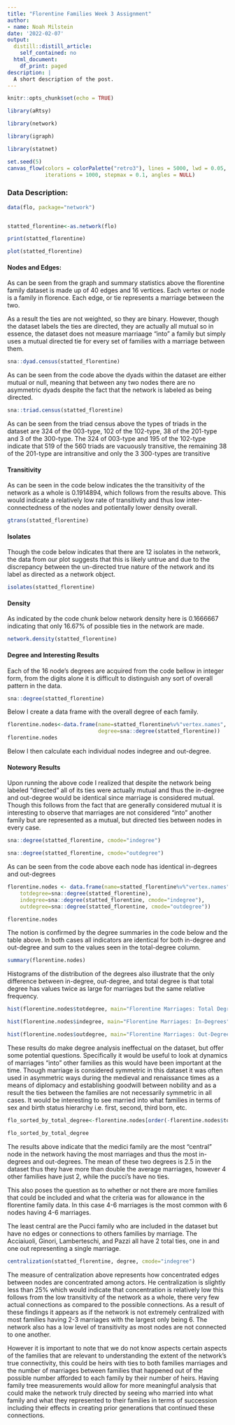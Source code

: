 ```yaml
---
title: "Florentine Families Week 3 Assignment"
author:
- name: Noah Milstein
date: '2022-02-07'
output:
  distill::distill_article:
    self_contained: no
  html_document:
    df_print: paged
description: |
  A short description of the post.
---
```


```r
knitr::opts_chunk$set(echo = TRUE)
```

```r

library(aRtsy)

library(network)

library(igraph)

library(statnet)

```


```r

set.seed(5)
canvas_flow(colors = colorPalette("retro3"), lines = 5000, lwd = 0.05,
            iterations = 1000, stepmax = 0.1, angles = NULL)

```

### Data Description: 

```r

data(flo, package="network")


statted_florentine<-as.network(flo)

print(statted_florentine)

```

```r
plot(statted_florentine)
```

#### Nodes and Edges:

As can be seen from the graph and summary statistics above the florentine family dataset is made up of 40 edges and 16 vertices. Each vertex or node is a family in florence. Each edge, or tie represents a marriage between the two.

As a result the ties are not weighted, so they are binary. However, though the dataset labels the ties are directed, they are actually all mutual so in essence, the dataset does not measure marriaage "into" a family but simply uses a mutual directed tie for every set of families with a marriage between them.

```r

sna::dyad.census(statted_florentine)

```

As can be seen from the code above the dyads within the dataset are either mutual or null, meaning that between any two nodes there are no asymmetric dyads despite the fact that the network is labeled as being directed.

```r

sna::triad.census(statted_florentine)

```

As can be seen from the triad census above the types of triads in the dataset are 324 of the 003-type, 102 of the 102-type, 38 of the 201-type and 3 of the 300-type. The 324 of 003-type and 195 of the 102-type indicate that 519 of the 560 triads are vacuously transitive, the remaining 38 of the 201-type are intransitive and only the 3 300-types are transitive

#### Transitivity

As can be seen in the code below indicates the the transitivity of the network as a whole is 0.1914894, which follows from the results above. This would indicate a relatively low rate of transitivity and thus low inter-connectedness of the nodes and potientally lower density overall.

```r

gtrans(statted_florentine)

```

#### Isolates

Though the code below indicates that there are 12 isolates in the network, the data from our plot suggests that this is likely untrue and due to the discrepancy between the un-directed true nature of the network and its label as directed as a network object.

```r

isolates(statted_florentine)

```

#### Density

As indicated by the code chunk below network density here is 0.1666667 indicating that only 16.67% of possible ties in the network are made.

```r

network.density(statted_florentine)

```

#### Degree and Interesting Results

Each of the 16 node's degrees are acquired from the code bellow in integer form, from the digits alone it is difficult to distinguish any sort of overall pattern in the data.

```r

sna::degree(statted_florentine)

```

Below I create a data frame with the overall degree of each family.

```r

florentine.nodes<-data.frame(name=statted_florentine%v%"vertex.names",
                             degree=sna::degree(statted_florentine))
florentine.nodes

```

Below I then calculate each individual nodes indegree and out-degree.

#### Notewory Results

Upon running the above code I realized that despite the network being labeled "directed" all of its ties were actually mutual and thus the in-degree and out-degree would be identical since marriage is considered mutual. Though this follows from the fact that are generally considered mutual it is interesting to observe that marriages are not considered "into" another family but are represented as a mutual, but directed ties between nodes in every case.

```r

sna::degree(statted_florentine, cmode="indegree")

sna::degree(statted_florentine, cmode="outdegree")

```

As can be seen from the code above each node has identical in-degrees and out-degrees

```r

florentine.nodes <- data.frame(name=statted_florentine%v%"vertex.names",
    totdegree=sna::degree(statted_florentine),
    indegree=sna::degree(statted_florentine, cmode="indegree"),
    outdegree=sna::degree(statted_florentine, cmode="outdegree"))

florentine.nodes

```

The notion is confirmed by the degree summaries in the code below and the table above. In both cases all indicators are identical for both in-degree and out-degree and sum to the values seen in the total-degree column.

```r

summary(florentine.nodes)

```

Histograms of the distribution of the degrees also illustrate that the only difference between in-degree, out-degree, and total degree is that total degree has values twice as large for marriages but the same relative frequency.

```r

hist(florentine.nodes$totdegree, main="Florentine Marriages: Total Degrees", xlab="Marriages")

```
```r

hist(florentine.nodes$indegree, main="Florentine Marriages: In-Degrees", xlab="Marriages")

```
```r

hist(florentine.nodes$outdegree, main="Florentine Marriages: Out-Degrees", xlab="Marriages")

```

These results do make degree analysis ineffectual on the dataset, but offer some potential questions. Specifically it would be useful to look at dynamics of marriages "into" other families as this would have been important at the time. Though marriage is considered symmetric in this dataset it was often used in asymmetric ways during the medieval and renaissance times as a means of diplomacy and establishing goodwill between nobility and as a result the ties between the families are not necessarily symmetric in all cases. It would be interesting to see married into what families in terms of sex and birth status hierarchy i.e. first, second, third born, etc. 

```r

flo_sorted_by_total_degree<-florentine.nodes[order(-florentine.nodes$totdegree),]

flo_sorted_by_total_degree

```

The results above indicate that the medici family are the most "central" node in the network having the most marriages and thus the most in-degrees and out-degrees. The mean of these two degrees is 2.5 in the dataset thus they have more than double the average marriages, however 4 other families have just 2, while the pucci's have no ties.

This also poses the question as to whether or not there are more families that could be included and what the criteria was for allowance in the florentine family data. In this case 4-6 marriages is the most common with 6 nodes having 4-6 marriages.

The least central are the Pucci family who are included in the dataset but have no edges or connections to others families by marriage. The Acciaiuoli, Ginori, Lamberteschi, and Pazzi all have 2 total ties, one in and one out representing a single marriage.
 
```r

centralization(statted_florentine, degree, cmode="indegree")

```

The measure of centralization above represents how concentrated edges between nodes are concentrated among actors. He centralization is slightly less than 25% which would indicate that concentration is relatively low this follows from the low transitivity of the network as a whole, there very few actual connections as compared to the possible connections. As a result of these findings it appears as if the network is not extremely centralized with most families having 2-3 marriages with the largest only being 6. The network also has a low level of transitivity as most nodes are not connected to one another.

However it is important to note that we do not know aspects certain aspects of the families that are relevant to understanding the extent of the network's true connectivity, this could be heirs with ties to both families marriages and the number of marriages between families that happened out of the possible number afforded to each family by their number of heirs. Having family tree measurements would allow for more meaningful analysis that could make the network truly directed by seeing who married into what family and what they represented to their families in terms of succession including their effects in creating prior generations that continued these connections.



